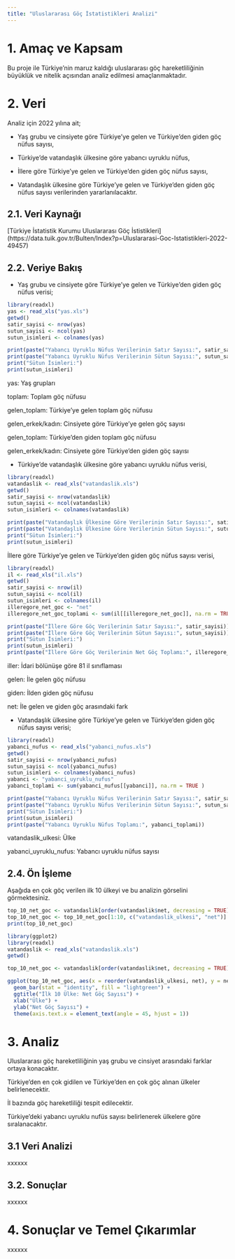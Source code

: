 ```yaml
---
title: "Uluslararası Göç İstatistikleri Analizi"
---
```


# 1. Amaç ve Kapsam

Bu proje ile Türkiye’nin maruz kaldığı uluslararası göç hareketliliğinin büyüklük ve nitelik açısından analiz edilmesi amaçlanmaktadır.

# 2. Veri

Analiz için 2022 yılına ait;

-   Yaş grubu ve cinsiyete göre Türkiye'ye gelen ve Türkiye'den giden göç nüfus sayısı,

-   Türkiye’de vatandaşlık ülkesine göre yabancı uyruklu nüfus,

-   İllere göre Türkiye'ye gelen ve Türkiye'den giden göç nüfus sayısı,

-   Vatandaşlık ülkesine göre Türkiye'ye gelen ve Türkiye'den giden göç nüfus sayısı verilerinden yararlanılacaktır.

## 2.1. Veri Kaynağı

\[Türkiye İstatistik Kurumu Uluslararası Göç İstistikleri\] (https://data.tuik.gov.tr/Bulten/Index?p=Uluslararasi-Goc-Istatistikleri-2022-49457)

## 2.2. Veriye Bakış

-   Yaş grubu ve cinsiyete göre Türkiye'ye gelen ve Türkiye'den giden göç nüfus verisi;

```r
library(readxl)
yas <- read_xls("yas.xls")
getwd()
satir_sayisi <- nrow(yas)
sutun_sayisi <- ncol(yas)
sutun_isimleri <- colnames(yas)

print(paste("Yabancı Uyruklu Nüfus Verilerinin Satır Sayısı:", satir_sayisi))
print(paste("Yabancı Uyruklu Nüfus Verilerinin Sütun Sayısı:", sutun_sayisi))
print("Sütun İsimleri:")
print(sutun_isimleri)
```

yas: Yaş grupları

toplam: Toplam göç nüfusu

gelen_toplam: Türkiye'ye gelen toplam göç nüfusu

gelen_erkek/kadın: Cinsiyete göre Türkiye'ye gelen göç sayısı

gelen_toplam: Türkiye'den giden toplam göç nüfusu

gelen_erkek/kadın: Cinsiyete göre Türkiye'den giden göç sayısı

-   Türkiye’de vatandaşlık ülkesine göre yabancı uyruklu nüfus verisi,

```r
library(readxl)
vatandaslik <- read_xls("vatandaslik.xls")
getwd()
satir_sayisi <- nrow(vatandaslik)
sutun_sayisi <- ncol(vatandaslik)
sutun_isimleri <- colnames(vatandaslik)

print(paste("Vatandaşlık Ülkesine Göre Verilerinin Satır Sayısı:", satir_sayisi))
print(paste("Vatandaşlık Ülkesine Göre Verilerinin Sütun Sayısı:", sutun_sayisi))
print("Sütun İsimleri:")
print(sutun_isimleri)

```

İllere göre Türkiye'ye gelen ve Türkiye'den giden göç nüfus sayısı verisi,

```r
library(readxl)
il <- read_xls("il.xls")
getwd()
satir_sayisi <- nrow(il)
sutun_sayisi <- ncol(il)
sutun_isimleri <- colnames(il)
illeregore_net_goc <- "net"
illeregore_net_goc_toplami <- sum(il[[illeregore_net_goc]], na.rm = TRUE )

print(paste("İllere Göre Göç Verilerinin Satır Sayısı:", satir_sayisi))
print(paste("İllere Göre Göç Verilerinin Sütun Sayısı:", sutun_sayisi))
print("Sütun İsimleri:")
print(sutun_isimleri)
print(paste("İllere Göre Göç Verilerinin Net Göç Toplamı:", illeregore_net_goc_toplami))

```

iller: İdari bölünüşe göre 81 il sınıflaması

gelen: İle gelen göç nüfusu

giden: İlden giden göç nüfusu

net: İle gelen ve giden göç arasındaki fark

-   Vatandaşlık ülkesine göre Türkiye'ye gelen ve Türkiye'den giden göç nüfus sayısı verisi;

```r
library(readxl)
yabanci_nufus <- read_xls("yabanci_nufus.xls")
getwd()
satir_sayisi <- nrow(yabanci_nufus)
sutun_sayisi <- ncol(yabanci_nufus)
sutun_isimleri <- colnames(yabanci_nufus)
yabanci <- "yabanci_uyruklu_nufus"
yabanci_toplami <- sum(yabanci_nufus[[yabanci]], na.rm = TRUE )

print(paste("Yabancı Uyruklu Nüfus Verilerinin Satır Sayısı:", satir_sayisi))
print(paste("Yabancı Uyruklu Nüfus Verilerinin Sütun Sayısı:", sutun_sayisi))
print("Sütun İsimleri:")
print(sutun_isimleri)
print(paste("Yabancı Uyruklu Nüfus Toplamı:", yabanci_toplami))
```

vatandaslik_ulkesi: Ülke

yabanci_uyruklu_nufus: Yabancı uyruklu nüfus sayısı

## 2.4. Ön İşleme

Aşağıda en çok göç verilen ilk 10 ülkeyi ve bu analizin görselini görmektesiniz.

```r

top_10_net_goc <- vatandaslik[order(vatandaslik$net, decreasing = TRUE), ]
top_10_net_goc <- top_10_net_goc[1:10, c("vatandaslik_ulkesi", "net")]
print(top_10_net_goc)

```

```r
library(ggplot2)
library(readxl)
vatandaslik <- read_xls("vatandaslik.xls")
getwd()

top_10_net_goc <- vatandaslik[order(vatandaslik$net, decreasing = TRUE), ][1:10, ]

ggplot(top_10_net_goc, aes(x = reorder(vatandaslik_ulkesi, net), y = net)) +
  geom_bar(stat = "identity", fill = "lightgreen") +
  ggtitle("İlk 10 Ülke: Net Göç Sayısı") +
  xlab("Ülke") +
  ylab("Net Göç Sayısı") +
  theme(axis.text.x = element_text(angle = 45, hjust = 1))

```

# 3. Analiz

Uluslararası göç hareketliliğinin yaş grubu ve cinsiyet arasındaki farklar ortaya konacaktır.

Türkiye'den en çok gidilen ve Türkiye'den en çok göç alınan ülkeler belirlenecektir.

İl bazında göç hareketliliği tespit edilecektir.

Türkiye'deki yabancı uyruklu nufüs sayısı belirlenerek ülkelere göre sıralanacaktır.

## 3.1 Veri Analizi

xxxxxx

## 3.2. Sonuçlar

xxxxxx

# 4. Sonuçlar ve Temel Çıkarımlar

xxxxxx
